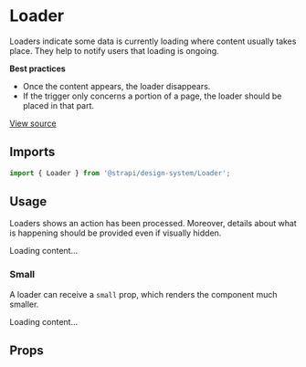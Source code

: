 <!--- Loader.stories.mdx --->


<Meta
  title="Design System/Components/Loader"
  component={Loader}
/>

# Loader

Loaders indicate some data is currently loading where content usually takes place. They help to notify users that loading is ongoing.

**Best practices**

- Once the content appears, the loader disappears.
- If the trigger only concerns a portion of a page, the loader should be placed in that part.

[View source](https://github.com/strapi/design-system/tree/main/packages/strapi-design-system/src/Loader)

## Imports

```js
import { Loader } from '@strapi/design-system/Loader';
```


## Usage

Loaders shows an action has been processed. Moreover, details about what is happening should be provided even if visually hidden.

<Canvas>
  <Story name="base">
    <Loader>Loading content...</Loader>
  </Story>
</Canvas>

### Small

A loader can receive a `small` prop, which renders the component much smaller.

<Canvas>
  <Story name="small">
    <Loader small>Loading content...</Loader>
  </Story>
</Canvas>

## Props

<ArgsTable of={Loader} />
